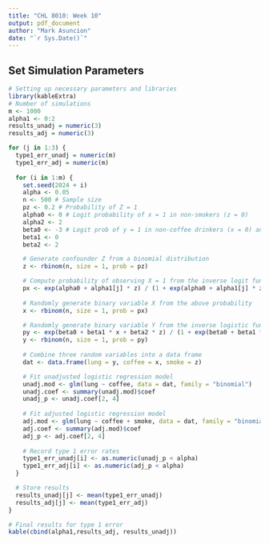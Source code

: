 ```yaml
---
title: "CHL 8010: Week 10"
output: pdf_document
author: "Mark Asuncion"
date: "`r Sys.Date()`"
---
```

  
## Set Simulation Parameters

```r
# Setting up necessary parameters and libraries
library(kableExtra)
# Number of simulations
m <- 1000 
alpha1 <- 0:2
results_unadj = numeric(3)
results_adj = numeric(3)

for (j in 1:3) {
  type1_err_unadj = numeric(m)
  type1_err_adj = numeric(m)
  
  for (i in 1:m) {
    set.seed(2024 + i)
    alpha <- 0.05
    n <- 500 # Sample size
    pz <- 0.2 # Probability of Z = 1
    alpha0 <- 0 # Logit probability of x = 1 in non-smokers (z = 0)
    alpha2 <- 2
    beta0 <- -3 # Logit prob of y = 1 in non-coffee drinkers (x = 0) and non-smokers (z = 0)
    beta1 <- 0
    beta2 <- 2

    # Generate confounder Z from a binomial distribution
    z <- rbinom(n, size = 1, prob = pz)

    # Compute probability of observing X = 1 from the inverse logit function
    px <- exp(alpha0 + alpha1[j] * z) / (1 + exp(alpha0 + alpha1[j] * z))
    
    # Randomly generate binary variable X from the above probability
    x <- rbinom(n, size = 1, prob = px)

    # Randomly generate binary variable Y from the inverse logistic function
    py <- exp(beta0 + beta1 * x + beta2 * z) / (1 + exp(beta0 + beta1 * x + beta2 * z))
    y <- rbinom(n, size = 1, prob = py)
    
    # Combine three random variables into a data frame
    dat <- data.frame(lung = y, coffee = x, smoke = z)

    # Fit unadjusted logistic regression model
    unadj.mod <- glm(lung ~ coffee, data = dat, family = "binomial")
    unadj.coef <- summary(unadj.mod)$coef
    unadj_p <- unadj.coef[2, 4]
    
    # Fit adjusted logistic regression model
    adj.mod <- glm(lung ~ coffee + smoke, data = dat, family = "binomial")
    adj.coef <- summary(adj.mod)$coef
    adj_p <- adj.coef[2, 4]
    
    # Record type 1 error rates
    type1_err_unadj[i] <- as.numeric(unadj_p < alpha)
    type1_err_adj[i] <- as.numeric(adj_p < alpha)
  }

  # Store results
  results_unadj[j] <- mean(type1_err_unadj)
  results_adj[j] <- mean(type1_err_adj)
}

# Final results for type 1 error
kable(cbind(alpha1,results_adj, results_unadj))
```